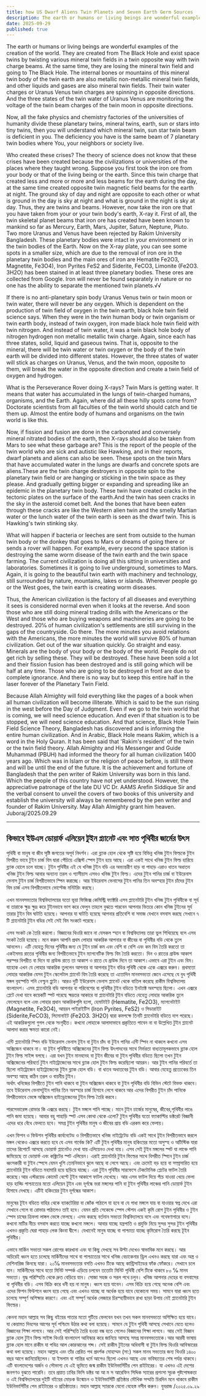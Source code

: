 ```yaml
---
title: how US Dwarf Aliens Twin Planets and Seven Earth Germ Sources
description: The earth or humans or living beings are wonderful examples of the creation of the world. They are created from The Black Hole and exist space twins by twisting various mineral twin fields in a twin opposite way with twin charge beams. At the same time, they are losing the mineral twin field and going to The Black Hole.
date: 2025-09-29
published: true
---
```


The earth or humans or living beings are wonderful examples of the creation of the world. They are created from The Black Hole and exist space twins by twisting various mineral twin fields in a twin opposite way with twin charge beams. At the same time, they are losing the mineral twin field and going to The Black Hole. The internal bones or mountains of this mineral twin body of the twin earth are also metallic non-metallic mineral twin fields, and other liquids and gases are also mineral twin fields. Their twin water charges or Uranus Venus twin charges are spinning in opposite directions. And the three states of the twin water of Uranus Venus are monitoring the voltage of the twin beam charges of the twin moon in opposite directions.

Now, all the fake physics and chemistry factories of the universities of humanity divide these planetary twins, mineral twins, earth, sun or stars into tiny twins, then you will understand which mineral twin, sun star twin beam is deficient in you. The deficiency you have is the same beam of 7 planetary twin bodies where You, your neighbors or society live.

Who created these crises? The theory of science does not know that these crises have been created because the civilizations or universities of the places where they taught wrong. Suppose you first took the iron ore from your body or that of the living being or the earth. Since this twin charge that created less and more or more and less beams for the earth during the day, at the same time created opposite twin magnetic field beams for the earth at night. The ground sky of day and night are opposite to each other or what is ground in the day is sky at night and what is ground in the night is sky at day. Thus, they are twins and beams. However, now take the iron ore that you have taken from your or your twin body's earth, X-ray it. First of all, the twin skeletal planet beams that iron ore has created have been known to mankind so far as Mercury, Earth, Mars, Jupiter, Saturn, Neptune, Pluto. Two more Uranus and Venus have been rejected by Rakim University Bangladesh. These planetary bodies were intact in your environment or in the twin bodies of the Earth. Now on the X-ray plate, you can see some spots in a smaller size, which are due to the removal of iron ore in the planetary twin bodies and the main ores of iron are Hematite Fe2O3, Magnetite, Fe3O4), Iron Pyrites FeS2 and Siderite, FeCO3, Limonite (Fe2O3. 3H2O) has been stained in at least three planetary bodies. These ores are collected from Google. Iron will never be found separately in nature or no one has the ability to separate the mentioned twin planets.√√

If there is no anti-planetary spin body Uranus Venus twin or twin moon or twin water, there will never be any oxygen. Which is dependent on the production of twin field of oxygen in the twin earth, black hole twin field science says. When they were in the twin human body or twin organism or twin earth body, instead of twin oxygen, iron made black hole twin field with twin nitrogen. And instead of twin water, it was a twin black hole body of nitrogen hydrogen non metallic metallic twin charge. Again, since each has three states, solid, liquid and gaseous twins.
That is, opposite to the mineral, there will be twin water or twin oxygen or the body of the twin earth will be divided into different states. However, the three states of water will stick as charges on Uranus, Venus, and the twin moon, opposite to them, will break the water in the opposite direction and create a twin field of oxygen and hydrogen.

What is the Perseverance Rover doing X-rays? Twin Mars is getting water. It means that water has accumulated in the lungs of twin-charged humans, organisms, and the Earth. Again, where did all these hilly spots come from? Doctorate scientists from all faculties of the twin world should catch and tie them up. Almost the entire body of humans and organisms on the twin world is like this.

Now, if fission and fusion are done in the carbonated and conversely mineral nitrated bodies of the earth, then X-rays should also be taken from Mars to see what these garbage are? This is the report of the people of the twin world who are sick and autistic like Hawking, and in their reports, dwarf planets and aliens can also be seen. These spots on the twin Mars that have accumulated water in the lungs are dwarfs and concrete spots are aliens.These are the twin charge destroyers in opposite spin to the planetary twin field or are hanging or sticking in the twin space as they please. And gradually getting bigger or expanding and spreading like an epidemic in the planetary twin body. These twin have created cracks in the tectonic plates on the surface of the earth.And the twin has seen cracks in the sky in the asteroid comet belt. And the bones that have been eaten through these cracks are like the Western alien twin and the smelly Martian water or the lunch water of the twin earth is seen as the dwarf twin. This is Hawking's twin stinking sky.

What will happen if bacteria or leeches are sent from outside to the human twin body or the donkey that goes to Mars or dreams of going there or sends a rover will happen. For example, every second the space station is destroying the same worm disease of the twin earth and the twin space farming. The current civilization is doing all this sitting in universities and laboratories. Sometimes it is going to live underground, sometimes to Mars. Again, it is going to the beautiful twin earth with machinery and technology, still surrounded by nature, mountains, lakes or islands. Wherever people go or the West goes, the twin earth is creating worm diseases.

Thus, the American civilization is the factory of all diseases and everything it sees is considered normal even when it looks at the reverse. And soon those who are still doing mineral trading drills with the Americans or the West and those who are buying weapons and machineries are going to be destroyed. 20℅ of human civilization's settlements are still surviving in the gaps of the countryside. Go there. The more minutes you avoid relations with the Americans, the more minutes the world will survive 80% of human civilization.
Get out of the war situation quickly. Go straight and easy. Minerals are the body of your body or the body of the world. People do not get rich by selling these. They will be destroyed. These have been sold a lot and their fission fusion has been destroyed and is still going which will be half at any time. Those who are going to be destroyed in front are due to complete ignorance. And there is no way but to keep this entire half in the laser forever of the Planetary Twin Field.

Because Allah Almighty will fold everything like the pages of a book when all human civilization will become illiterate. Which is said to be the sun rising in the west before the Day of Judgment. Even if we go to the twin world that is coming, we will need science education. And even if that situation is to be stopped, we will need science education. And that science, Black Hole Twin Field Science Theory, Bangladesh has discovered and is informing the entire human civilization. And in Arabic, Black Hole means Rakim, which is a word in the Holy Quran. It has been said that 'Rakim's resident' of the twin or the twin field theory. Allah Almighty and His Messenger and Guide Muhammad (PBUH) had informed the theory for all human civilization 1400 years ago. Which was in Islam or the religion of peace before, is still there and will be until the end of the future. It is the achievement and fortune of Bangladesh that the pen writer of Rakim University was born in this land. Which the people of this country have not yet understood. However, the appreciative patronage of the late DU VC Dr. AAMS Arefin Siddique Sir and the verbal consent to unveil the covers of two books of this university and establish the university will always be remembered by the pen writer and founder of Rakim University. May Allah Almighty grant him heaven.
Juboraj/2025.09.29

---

## কিভাবে ইউএস ডোয়ার্ফ এলিয়েন টুইন প্ল‍্যানেট এবং সাত পৃথিবীর জার্মের উৎস

পৃথিবী বা মানুষ বা জীব সৃষ্টি জগতের অপূর্ব নিদর্শন। এরা ব্ল‍্যাক হোল থেকে সৃষ্টি হয়ে বিভিন্ন খনিজ টুইন ফিল্ডকে টুইন বিপরীত ভাবে টুইন চার্জ বিম দ্বারা পেঁচিয়ে এক্সিস্ট স্পেস টুইন হয়ে আছে। এরা একই সাথে খনিজ টুইন ফিল্ড হারিয়ে ব্ল‍্যাক হোলে চলে যাচ্ছে। টুইন পৃথিবীর এই যে খনিজ টুইন বডি এর অভ‍্যন্তরীণ হাড় বা পাহাড় এরাও ধাতব অধাতব খনিজ টুইন ফিল্ড আবার অন‍্যান‍্য তরল ও গ‍্যাসীয়াস  এসবও খনিজ টুইন ফিল্ড। এদের টুইন পানির চার্জ বা ইউরেনাস ভেনাস টুইন চার্জ বিপরীতভাবে স্পিন করাচ্ছে। আর ইউরেনাস ভেনাসের টুইন পানির তিন অবস্হার টুইন চাঁদের টুইন বিম চার্জ এসব বিপরীতভাবে ভোল্টেজ মনিটরিং করছে।

এখন মানবসভ‍্যতার বিশ্ববিদ্যালয়ের যতো  ভূয়া ফিজিক্স কেমিস্ট্রি ফ‍্যাক্টরি এসব প্ল‍্যানেটারি টুইন খনিজ টুইন পৃথিবীকে বা সূর্য বা তারাকে ক্ষুদ্র ক্ষুদ্র করে টুইনভাবে ভাগ করে ফেলুন তাহলে বুঝতে পারবেন আপনার  ভিতরে কোন খনিজ টুইনের সূর্য তারার টুইন  বিম ঘাটতি হয়েছে। আপনার যা ঘাটতি হয়েছে আপনার প্রতিবেশি বা সমাজ যেখানে বসবাস করছে সেখানে ৭ টি প্ল‍্যানেটারি টুইন বডির সেই সেই বিম সংকটে পরেছে। 

এসব সংকট কে তৈরি করলো। বিজ্ঞানের থিওরি জানে না যেসকল স্হান বা বিশ্ববিদ্যালয় তারা ভুল শিখিয়েছে বলে এসব সংকট তৈরি হয়েছে। মনে করুন আপনি প্রথম লোহার আকরিক আপনার বা জীবের বা পৃথিবীর বডি থেকে তুলে আনলেন। এটি যেহেতু দিনের পৃথিবীর জন‍্য যে টুইন চার্জ কম এবং বেশি বা বেশি এবং কম বিম তৈরি করতো তা একইসময় রাতের পৃথিবীর জন‍্য বিপরীতভাবে টুইন ম‍্যাগনেটিক ফিল্ড বিম তৈরি করতো। দিন ও রাতের গ্রাউন্ড আকাশ পরস্পর বিপরীত বা দিনে যা গ্রাউন্ড রাতে তা আকাশ ও রাতে যে গ্রাউন্ড দিনে তা আকাশ।এভাবে এরা টুইন এবং বিম। যাহোক এখন যে লোহার আকরিক তুললেন আপনার বা আপনার টুইন বডির পৃথিবী থেকে একে এক্সরে করুন। প্রথমতো লোহার আকরিক যেসব টুইন স্কেলেটাল প্ল‍্যানেট বিম তৈরি করেছে তা এতোদিন মানবসভ‍্যতা জেনে এসেছে যে বুধ পৃথিবী মঙ্গল বৃহস্পতি শনি নেপ্চুন প্লুটো। আরও দুটি ইউরেনাস ভেনাস প্ল‍্যানেট থেকে বাতিল করেছে রাকীম বিশ্ববিদ্যালয় বাংলাদেশ। এসব প্ল‍্যানেটারি বডি আপনার বা পরিবেশের বা পৃথিবীর টুইন বডিতে ইনট‍্যাক্ট অবস্হায় ছিলো। এখন এক্সরে প্লেটে দেখা যাবে কয়েকটি স্পট পরেছে ক্ষদ্রতর আকারে যা প্ল‍্যানেটারি টুইন বডিতে যেহেতু লোহার আকরিক তুলে ফেলেছেন বলে এবং লোহার প্রধান আকরিকগুলি হলো, হেমাটাইট (Hematite, Fe2O3), ম্যাগনেটাইট (Magnetite, Fe3O4), আয়রন পাইরাইটিস (Iron Pyrites, FeS2) ও সিডারাইট (Siderite,FeCO3), লিমোনাইট (Fe2O3. 3H2O) দ্বারা কমপক্ষে তিনটি প্ল‍্যানেটারি বডিতে দাগ পরেছে। এই আকরিকগুলো গুগল থেকে সংগৃহীত। কখনো লোহাকে আলাদাভাবে প্রকৃতিতে পাবেন না বা উল্লেখিত টুইন প্ল‍্যানেট আলাদা করার ক্ষমতা কারো নেই। 

এন্টি প্ল‍্যানেটারি স্পিন বডি ইউরেনাস ভেনাস টূইন বা টুইন চাঁদ বা টুইন পানির এন্টি স্পিন না থাকলে কখনো এসব অক্সিজেন থাকবে না। যা টূইন পৃথিবীতে অক্সিজেনের টুইন ফিল্ড উৎপাদনের সাথে নির্ভরতা বাধ‍্যতামূলকভাবে ব্ল‍্যাক হোল টুইন ফিল্ড  সাইন্স বলছে। এরা যখন টুইন মানবদেহ বা টুইন জীবের বা টুইন পৃথিবীর বডিতে ছিলো তখন টুইন অক্সিজেনের পরিবর্তে টুইন নাইট্রোজেনের সাথে ব্ল‍্যাক হোল টুইন ফিল্ড করেছিলো আয়রন। আর টুইন পানির পরিবর্তে তা ছিলো নাইট্রোজেন হাইট্রোজেনের টুইন ব্ল‍্যাক হোল বডি। বা ধাতব অধাতবের টুইন বডি। আবার যেহেতু প্রত‍্যেকের তিন অবস্হা আছে কঠিন তরল ও বায়বীয় টুইন।  
অর্থাৎ খনিজের বিপরীতে টুইন পানি থাকবে বা টুইন অক্সিজেন থাকবে বা টুইন পৃথিবীর বডি বিভিন স্টেটে বিভক্ত থাকবে। তবে ইউরেনাস ভেনাসটুইন পানির তিন অবস্হার  চার্জ হিসাবে লেগে থাকবে আর এদের বিপরীত টুইন চাঁদ পানিকে বিপরীতভাবে ভেঙ্গে অক্সিজেন হাইড্রোজেনের টুইন ফিল্ড তৈরি করবে। 

পারসেভারেন্স রোভার কি এক্সরে করছে।  টুইন মঙ্গলে পানি পাচ্ছে। মানে টুইন চার্জের মানুষের, জীবের,পৃথিবীর লাঙে পানি জমা হয়েছে। আবার বহু পাহাড়ি স্পট এসব কোথা থেকে এলো? টুইন পৃথিবীর যতো ফ‍্যাকাল্টির  ডক্টরেট বিজ্ঞানী এদের ধরে বেঁধে ফেলতে হবে। সমগ্র টুইন পৃথিবীর মানুষ ও জীবের প্রায় বডি এরকম করে ফেলায়। 

এখন ফিশন ও ফিউশন পৃথিবীর কার্বনেটেড ও বিপরীতভাবে খনিজ নাইট্রেটেড বডি একই সাথে টূইন বিপরীতভাবে করলে মঙ্গল থেকেও এক্সরে করতে হবে যে এসব গার্বেজ  কি? এটি টুইন পৃথিবীর মানুষ হকিংয়ের মতো অসুস্হ ও অটিস্টিক যারা তাদের রিপোর্টে আসছে ডোয়ার্ফ প্ল‍্যানেটও দেখা যায় এলিয়েনও দেখা যায়।  এসব সেই টুইন মঙ্গলের স্পট যা লাঞ্চে পানি জমিয়েছে তা ডোয়ার্ফ এবং কঙ্ক্রিটের স্পট এলিয়েন। এরাই  প্ল‍্যানেটারি টুইন ফিল্ডের সাথে বিপরীত স্পিনে টুইন চার্জ ধ্বংসকারী বা টুইন স্পেসে যেমন খুশি তেমনিভাবে ঝুলে আছে বা লেগে আছে। এবং ক্রমেই বড় হয়ে বা সম্প্রসারিত হয়ে প্ল‍্যানেটারি টুইন বডিতে মহামারি হয়ে ছড়িয়ে যাচ্ছে। এরা টুইন পৃথিবীর সারফেসে  টেকটোনিক প্লেটের ফাটল তৈরি করেছে।আর এস্টরয়েড কোমেট বেল্টে টূইন আকাশে  ফাটল দেখেছে। আর এসব ফাটল দিয়ে পঁচে যাওয়া খেয়ে ফেলা হাড় হাড্ডি পাশ্চাত্যের মতো এলিয়েন টূইন এবং দূর্গন্ধে ভরা মঙ্গলের পানি বা টুইন পৃথিবীর লাঞ্চের পানি ডোয়ার্ফ টুইন হিসাবে দেখছে। এটিই হকিংয়ের টুইন দূর্গন্ধের আকাশ। 

মানুষের টূইন বডিতে বাহির থেকে ব‍্যাকটেরিয়া বা জোঁক পাঠালে যা হবে বা
যে গাধা মঙ্গলে যায় বা যাওয়ার স্বপ্ন দেখে এরা সেখানে গেলে বা রোভার পাঠালেও তাই হবে। যেমন প্রতি সেকেন্ডে স্পেস স্টেশন একই কৃমি রোগ টুইন পৃথিবীর ও টুইন স্পেস চাষের ত্রিফলা লাঙ্গল ভেঙ্গে ফেলছে। এসব করছে বর্তমান সভ‍্যতা বিশ্ববিদ্যালয়ে বসে এবং গবেষণাগারে বসে। কখনো মাটির নীচে বসবাস করতে যাচ্ছে কখনো মঙ্গলে। আবার যাচ্ছে যন্ত্রপাতি ও প্রযুক্তি নিয়ে সুন্দর সুন্দর টুইন পৃথিবীর এখনও প্রকৃতি ঘেরা পাহাড় লেক কিংবা দ্বীপে। যেখানেই মানুষ যাচ্ছে বা পাশ্চাত্য যাচ্ছে কৃমিরোগ তৈরি করছে টূইন পৃথিবীর। 

এভাবে মার্কিন সভ‍্যতা সকল রোগের কারখানা এবং যা কিছু দেখছে সব উল্টা দেখেও স্বাভাবিক মনে করছে। আর অচিরেই ধ্বংস হতে চলেছে মার্কিনীদের সাথে বা পাশ্চাত‍্যের সাথে খনিজ বেচাকেনার ড্রিল এখনও করছে যারা এবং অস্ত্র ও মেশিনারিজ কিনছে যারা। ২০℅ মানবসভ‍্যতার বসতি এখনও টিকে আছে কান্ট্রিসাইডের ফাঁক ফোঁকরে। সেখানে চলে যান। মার্কিনীদের সাথে যতো মিনিট সম্পর্ক এড়িয়ে চলবেন ততোটা মিনিট পৃথিবী বেশি টিকে থাকবে ৮০ ℅ মানব সভ‍্যতা। 
যুদ্ধ পরিস্হিতি থেকে দ্রুত বেড়িয়ে যান। সোজা সহজ ও সরল পথে চলুন। খনিজ আপনার দেহের বা বসবাসের বা পৃথিবীর বডি। এসব বিক্রি করে ধনী হয় না মানুষ। ধ্বংস হয়ে যাবেন। এসব বিক্রি হয়ে গেছে অনেক বেশি এবং এদের ফিশন ফিউশনে ধ্বংস হয়ে গেছে এবং এখনও যাচ্ছে যা অর্ধেক হয়ে যাবে যেকোনো সময়।  সামনে যারা ধ্বংস হতে চলেছে সম্পূর্ণ অশিক্ষার কারণে। এবং এই সম্পূর্ণ অর্ধেক লেজারে চিরস্হায়ীভাবে রাখা ছাড়া উপায় নেই প্ল‍্যানেটারি টুইন ফিল্ডের। 

কেননা মহান আল্লাহ সব কিছু বইয়ের পাতার মতো গুটিয়ে ফেলবেন যখন তখন সকল মানবসভ‍্যতা অশিক্ষিত হয়ে যাবে। যা কেয়ামত দিবসের আগের সূর্য পশ্চিমে উঠার কথা বলা হয়েছে। সামনে যে টুইন পৃথিবী আসছে সেখানে যেতে হলেও বিজ্ঞানের শিক্ষা লাগবে। আর সেই পরিস্হিতি তৈরি হওয়া বন্ধ হতে গেলেও বিজ্ঞানের শিক্ষা লাগবে। আর সেই বিজ্ঞান ব্ল‍্যাক হোল টুইন ফিল্ড সাইন্স থিওরি বাংলাদেশ আবিস্কার করে জানিয়ে আসছে সমগ্র মানবসভ‍্যতাকে।আর আরবী ভাষায় ব্ল‍্যাক হোল মানে রাকীম যা পবিত্র আল কোরআনের শব্দ। সেই রাকীম টুইনের অধিবাসী বা টুইন ফিল্ড থিওরি আবিস্কারের কথা বলা হয়েছে। মহান আল্লাহ এবং তাঁর প্রেরিত পথ প্রদর্শক মোহাম্মদ (সা:) সকল মানব সভ‍্যতার জন‍্য থিওরি ১৪০০ বছর আগে জানিয়েছিলেন। যা ইসলাম বা শান্তির ধর্মে আগেও ছিলো এখনও আছে এবং ভবিষ‍্যতের শেষ পর্যন্ত থাকবে। এটি বাংলাদেশের অর্জন ও সৌভাগ্য যে এই ভূমিতে জন্ম রাকীম ইউনিভার্সিটির পেন রাইটারের। যা এখনও এই দেশের জনগণও বুঝতে পারেনি। তবে প্রয়াত ঢাবির ভিসি  ডক্টর আ আ ম স আরেফিন সিদ্দিক স‍্যারের প্রশংসা সূচক পৃষ্টপোষকতা ও এই বিশ্ববিদ্যালয়ের দুইটি বইয়ের মোড়ক উন্মোচন ও ইউনিভার্সিটি প্রতিষ্ঠার মৌখিক  সম্মতি চিরদিন মনে থাকবে রাকীম ইউনিভার্সিটির পেন রাইটারের ও প্রতিষ্ঠাতার। মহান আল্লাহ স‍্যারকে যেনো  বেহেস্ত নসীব করুন। 
যুবরাজ /২০২৫.০৯.২৯
